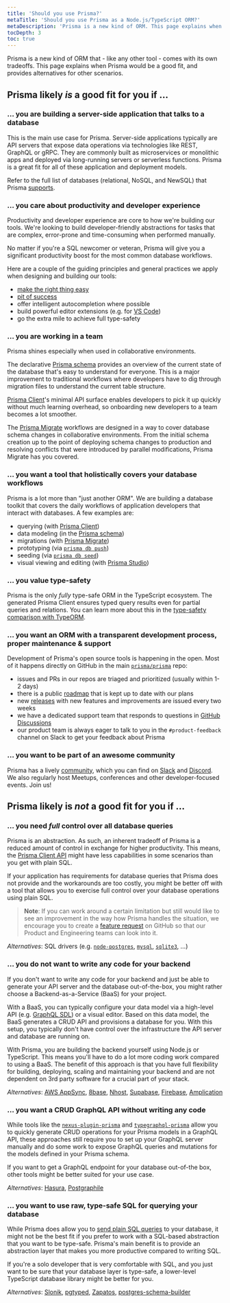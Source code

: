 ```yaml
---
title: 'Should you use Prisma?'
metaTitle: 'Should you use Prisma as a Node.js/TypeScript ORM?'
metaDescription: 'Prisma is a new kind of ORM. This page explains when Prisma would be a good fit, and provides alternatives for other scenarios.'
tocDepth: 3
toc: true
---
```


<TopBlock>

Prisma is a new kind of ORM that - like any other tool - comes with its own tradeoffs. This page explains when Prisma would be a good fit, and provides alternatives for other scenarios.

</TopBlock>

<!-- ## TLDR

Here's an overview of the different scenarios where Prisma might or might not be a good fit for your project. To learn about each scenario in more detail, find the respective section further down on this page.

**Prisma likely _is_ a good fit for you if ...**

... are building a server-side application that talks to a database

... you care about productivity and developer experience

... you are working in a team

... you want a tool that holistically covers your database workflows

... you want an ORM with a transparent development process, maintenance & support

... you want to be part of an awesome community


**Prisma likely _is not_ a good fit for you if ...**

... you need full control over all database queries

... you do not want to write any code for your backend

... you want a CRUD GraphQL API without writing any code

... you want to use raw, type-safe SQL for querying your database -->

## Prisma likely _is_ a good fit for you if ...

### ... you are building a server-side application that talks to a database

This is the main use case for Prisma. Server-side applications typically are API servers that expose data operations via technologies like REST, GraphQL or gRPC. They are commonly built as microservices or monolithic apps and deployed via long-running servers or serverless functions. Prisma is a great fit for all of these application and deployment models.

Refer to the full list of databases (relational, NoSQL, and NewSQL) that Prisma [supports](/reference/database-reference/supported-databases).

### ... you care about productivity and developer experience

Productivity and developer experience are core to how we're building our tools. We're looking to build developer-friendly abstractions for tasks that are complex, error-prone and time-consuming when performed manually.

No matter if you're a SQL newcomer or veteran, Prisma will give you a significant productivity boost for the most common database workflows.

Here are a couple of the guiding principles and general practices we apply when designing and building our tools:

- [make the right thing easy](https://www.jason.af/right-thing-easy-thing/)
- [pit of success](https://blog.codinghorror.com/falling-into-the-pit-of-success/)
- offer intelligent autocompletion where possible
- build powerful editor extensions (e.g. for [VS Code](https://marketplace.visualstudio.com/items?itemName=Prisma.prisma))
- go the extra mile to achieve full type-safety

### ... you are working in a team

Prisma shines especially when used in collaborative environments.

The declarative [Prisma schema](/concepts/components/prisma-schema) provides an overview of the current state of the database that's easy to understand for everyone. This is a major improvement to traditional workflows where developers have to dig through migration files to understand the current table structure.

[Prisma Client](/concepts/components/prisma-client)'s minimal API surface enables developers to pick it up quickly without much learning overhead, so onboarding new developers to a team becomes a lot smoother.

The [Prisma Migrate](/concepts/components/prisma-migrate) workflows are designed in a way to cover database schema changes in collaborative environments. From the initial schema creation up to the point of deploying schema changes to production and resolving conflicts that were introduced by parallel modifications, Prisma Migrate has you covered.

### ... you want a tool that holistically covers your database workflows

Prisma is a lot more than "just another ORM". We are building a database toolkit that covers the daily workflows of application developers that interact with databases. A few examples are:

- querying (with [Prisma Client](/concepts/components/prisma-client))
- data modeling (in the [Prisma schema](/concepts/components/prisma-schema))
- migrations (with [Prisma Migrate](/concepts/components/prisma-migrate))
- prototyping (via [`prisma db push`](/reference/api-reference/command-reference#db-push))
- seeding (via [`prisma db seed`](/reference/api-reference/command-reference#db-seed))
- visual viewing and editing (with [Prisma Studio](https://www.prisma.io/studio))

### ... you value type-safety

Prisma is the only _fully_ type-safe ORM in the TypeScript ecosystem. The generated Prisma Client ensures typed query results even for partial queries and relations. You can learn more about this in the [type-safety comparison with TypeORM](/concepts/more/comparisons/prisma-and-typeorm#type-safety).

### ... you want an ORM with a transparent development process, proper maintenance & support

Development of Prisma's open source tools is happening in the open. Most of it happens directly on GitHub in the main [`prisma/prisma`](https://github.com/prisma/prisma) repo:

- issues and PRs in our repos are triaged and prioritized (usually within 1-2 days)
- there is a public [roadmap](https://pris.ly/roadmap) that is kept up to date with our plans
- new [releases](https://github.com/prisma/prisma/releases) with new features and improvements are issued every two weeks
- we have a dedicated support team that responds to questions in [GitHub Discussions](https://github.com/prisma/prisma/discussions)
- our product team is always eager to talk to you in the `#product-feedback` channel on Slack to get your feedback about Prisma

### ... you want to be part of an awesome community

Prisma has a lively [community](https://www.prisma.io/community), which you can find on [Slack](https://slack.prisma.io) and [Discord](https://discord.gg/KQyTW2H5ca). We also regularly host Meetups, conferences and other developer-focused events. Join us!

## Prisma likely is _not_ a good fit for you if ...

### ... you need _full_ control over all database queries

Prisma is an abstraction. As such, an inherent tradeoff of Prisma is a reduced amount of control in exchange for higher productivity. This means, the [Prisma Client API](/concepts/components/prisma-client) might have less capabilities in some scenarios than you get with plain SQL.

If your application has requirements for database queries that Prisma does not provide and the workarounds are too costly, you might be better off with a tool that allows you to exercise full control over your database operations using plain SQL.

> **Note**: If you can work around a certain limitation but still would like to see an improvement in the way how Prisma handles the situation, we encourage you to create a [feature request](https://github.com/prisma/prisma/issues/new?assignees=&labels=&template=feature_request.md&title=) on GitHub so that our Product and Engineering teams can look into it.

_Alternatives_: SQL drivers (e.g. [`node-postgres`](https://node-postgres.com/), [`mysql`](https://github.com/mysqljs/mysql#readme), [`sqlite3`](https://github.com/mapbox/node-sqlite3#README), ...)

### ... you do not want to write any code for your backend

If you don't want to write any code for your backend and just be able to generate your API server and the database out-of-the-box, you might rather choose a Backend-as-a-Service (BaaS) for your project.

With a BaaS, you can typically configure your data model via a high-level API (e.g. [GraphQL SDL](https://www.prisma.io/blog/graphql-sdl-schema-definition-language-6755bcb9ce51)) or a visual editor. Based on this data model, the BaaS generates a CRUD API and provisions a database for you. With this setup, you typically don't have control over the infrastructure the API server and database are running on.

With Prisma, you are building the backend yourself using Node.js or TypeScript. This means you'll have to do a lot more coding work compared to using a BaaS. The benefit of this approach is that you have full flexibility for building, deploying, scaling and maintaining your backend and are not dependent on 3rd party software for a crucial part of your stack.

_Alternatives_: [AWS AppSync](https://aws.amazon.com/appsync/), [8base](https://www.8base.com/), [Nhost](https://nhost.io/), [Supabase](https://supabase.com/), [Firebase](https://firebase.google.com/), [Amplication](https://amplication.com/)

### ... you want a CRUD GraphQL API without writing any code

While tools like the [`nexus-plugin-prisma`](https://nexusjs.org/docs/plugins/prisma/overview) and [`typegraphql-prisma`](https://github.com/MichalLytek/typegraphql-prisma#readme) allow you to quickly generate CRUD operations for your Prisma models in a GraphQL API, these approaches still require you to set up your GraphQL server manually and do some work to expose GraphQL queries and mutations for the models defined in your Prisma schema.

If you want to get a GraphQL endpoint for your database out-of-the box, other tools might be better suited for your use case.

_Alternatives_: [Hasura](https://hasura.io/), [Postgraphile](https://www.graphile.org/postgraphile/)

### ... you want to use raw, type-safe SQL for querying your database

While Prisma does allow you to [send plain SQL queries](/concepts/components/prisma-client/raw-database-access) to your database, it might not be the best fit if you prefer to work with a SQL-based abstraction that you want to be type-safe. Prisma's main benefit is to provide an abstraction layer that makes you more productive compared to writing SQL.

If you're a solo developer that is very comfortable with SQL, and you just want to be sure that your database layer is type-safe, a lower-level TypeScript database library might be better for you.

_Alternatives_: [Slonik](https://github.com/gajus/slonik), [pgtyped](https://github.com/adelsz/pgtyped), [Zapatos](https://jawj.github.io/zapatos/), [postgres-schema-builder](https://github.com/yss14/postgres-schema-builder)
